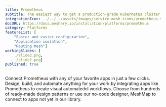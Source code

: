 ```yaml
---
title: Prometheus
subtitle: The easiest way to get a production-grade Kubernetes cluster up and running
integrationIcon: ../../../assets/images/service-mesh-icons/prometheus.svg
docURL: https://docs.meshery.io/installation/platforms/prometheus
category: Platforms
featureList: [
    "Faster and easier configuration",
    "Application isolation",
    "Routing Mesh"]
workingSlides: [
    ./slide2.png,
    ./slide2.png]
published: true
---
```


<p>
    Connect Prometheus with any of your favorite apps in just a few
    clicks. Design, build, and automate anything for your work by
    integrating apps like Prometheus to create visual automatedcl
    workflows. Choose from hundreds of ready-made design patterns or use
    our no-code designer, MeshMap to connect to apps not yet in our
    library.
</p>


